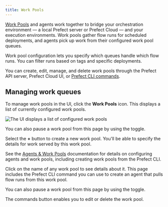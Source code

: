 ```yaml
---
title: Work Pools
---
```



[Work Pools](/2.9/concepts/work-pools/) and agents work together to bridge your orchestration environment &mdash; a local Prefect server or Prefect Cloud &mdash; and your execution environments. Work pools gather flow runs for scheduled deployments, and agents pick up work from their configured work pool queues.

Work pool configuration lets you specify which queues handle which flow runs. You can filter runs based on tags and specific deployments.

You can create, edit, manage, and delete work pools through the Prefect API server, Prefect Cloud UI, or [Prefect CLI commands](/2.9/concepts/work-pools/#work-pool-configuration).

## Managing work queues

To manage work pools in the UI, click the **Work Pools** icon. This displays a list of currently configured work pools.

![The UI displays a list of configured work pools](../img/ui/work-pool-list.png)

You can also pause a work pool from this page by using the toggle.

Select the **+** button to create a new work pool. You'll be able to specify the details for work served by this work pool.

See the [Agents & Work Pools](/2.9/concepts/work-pools/) documentation for details on configuring agents and work pools, including creating work pools from the Prefect CLI.

Click on the name of any work pool to see details about it. This page includes the Prefect CLI command you can use to create an agent that pulls flow runs from this work pool.

You can also pause a work pool from this page by using the toggle.

The commands button enables you to edit or delete the work pool.